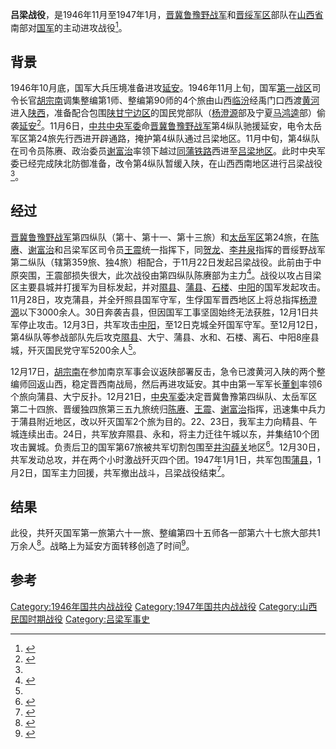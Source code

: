 {{Infobox Military Conflict|
campaign=國共內戰|
image=|
caption=|
conflict=吕梁战役|
partof=[[第二次国共内战|第二次国共内战]]|
date=1946年11月－1947年1月|
place=[[中华民国|中國]][[山西省_(中華民國)|山西省]][[吕梁|吕梁]]|
result=共产党军队实施围点打援，延缓胡宗南进攻延安计划，但未能攻占[[蒲县|蒲县]]。|
combatant1=晋冀鲁豫野战军第4纵队、晋绥军区第2纵队和太岳军区第24旅|
combatant2=[[国民政府军|国民政府军]]第一战区| 
commander1=[[陈赓|陈赓]]、[[王震|王震]]|
commander2=[[董釗|董釗]]、[[杨澄源|杨澄源]]、[[胡宗南|胡宗南]]|
strength1=|
strength2=|
casualties1=|
casualties2=10000余人|
}}
'''吕梁战役'''，是1946年11月至1947年1月，[[晋冀鲁豫野战军|晋冀鲁豫野战军]]和[[晋绥军区|晋绥军区]]部队在[[山西省_(中華民國)|山西省]]南部对[[中華民國國軍|国军]]的主动进攻战役<ref name=gqqdsbdsb>{{Cite book|title=新编中共党史简明辞典|last=郑建英，陈文柱主编|first=|publisher=哈尔滨：[[哈尔滨出版社|哈尔滨出版社]]|year=1991.06|isbn=7-80557-384-0|location=|pages=170-171}}</ref>。

== 背景 ==

1946年10月底，国军大兵压境准备进攻[[延安|延安]]。1946年11月上旬，国军[[抗日战争第一战区|第一战区]]司令长官[[胡宗南|胡宗南]]调集整编第1师、整编第90师的4个旅由山西[[临汾|临汾]]经禹门口西渡[[黄河|黄河]]进入[[陕西|陕西]]，准备配合包围[[陕甘宁边区|陕甘宁边区]]的国民党部队（[[杨澄源|杨澄源]]部及宁夏[[马鸿逵|马鸿逵]]部）偷袭[[延安|延安]]<ref>{{Cite book|title=毛泽东军事思想辞典|last=邓光荣，王文荣主编|first=|publisher=北京：[[国防大学出版社|国防大学出版社]]|year=1993.10|isbn=7-5626-0518-1|location=|pages=542}}</ref>。11月6日，[[中共中央军委|中共中央军委]]命[[晋冀鲁豫野战军|晋冀鲁豫野战军]]第4纵队驰援延安，电令太岳军区第24旅先行西进开辟通路，掩护第4纵队通过吕梁地区。11月中旬，第4纵队在司令员陈赓、政治委员[[谢富治|谢富治]]率领下越过[[同蒲铁路|同蒲铁路]]西进至[[呂梁地區|吕梁地区]]。此时中央军委已经完成陕北防御准备，改令第4纵队暂缓入陕，在山西西南地区进行吕梁战役<ref name=gqqdsbdsb />。

== 经过 ==
[[晋冀鲁豫野战军|晋冀鲁豫野战军]]第四纵队（第十、第十一、第十三旅）和[[太岳军区|太岳军区]]第24旅，在[[陈赓|陈赓]]、[[谢富治|谢富治]]和吕梁军区司令员[[王震|王震]]统一指挥下，同[[贺龙|贺龙]]、[[李井泉|李井泉]]指挥的晋绥野战军第二纵队（辖第359旅、独4旅）相配合，于11月22日发起吕梁战役。此前由于中原突围，王震部损失很大，此次战役由第四纵队陈赓部为主力<ref>{{Cite book|title=中外名将实战录|last=王虎等编|first=|publisher=北京：[[京华出版社|京华出版社]]|year=1995.03|isbn=7-80600-079-8|location=|pages=146-148}}</ref>。战役以攻占目梁区主要县城并打援军为目标发起，并对[[隰县|隰县]]、[[蒲县|蒲县]]、[[石楼|石楼]]、[[中阳|中阳]]的国军发起攻击。11月28日，攻克蒲县，并全歼照县国军守军，生俘国军晋西地区上将总指挥[[杨澄源|杨澄源]]以下3000余人。30日奔袭吉县，但因国军工事坚固始终无法获胜，12月1日共军停止攻击。12月3日，共军攻击[[中阳县|中阳]]，至12日克城全歼国军守军。至12月12日，第4纵队等参战部队先后攻克[[隰县|隰县]]、大宁、蒲县、水和、石楼、离石、中阳8座县城，歼灭国民党守军5200余人<ref name=gqqdsb />。

12月17日，[[胡宗南|胡宗南]]在参加南京军事会议返陕部署反击，急令已渡黄河入陕的两个整编师回返山西，稳定晋西南战局，然后再进攻延安。其中由第一军军长[[董釗|董釗]]率领6个旅向蒲县、大宁反扑。12月21日，[[中央军委|中央军委]]决定晋冀鲁豫第四纵队、太岳军区第二十四旅、晋缓独四旅第三五九旅统归[[陈赓|陈赓]]、[[王震|王震]]、[[谢富治|谢富治]]指挥，迅速集中兵力于蒲县附近地区，改以歼灭国军2个旅为目的。22、23日，我军主力向精县、午城连续出击。24日，共军放弃隰县、永和，将主力迁往午城以东，并集结10个团攻击翼城。负责后卫的国军第67旅被共军切割包围至[[井沟镇|井沟]][[薛关镇|薛关]]地区<ref name=gqqdsb>{{Cite book|title=中国人民解放军通鉴 1927-1996|last=《中国人民解放军通鉴》编辑委员会编|first=|publisher=兰州：[[甘肃人民出版社|甘肃人民出版社]]|year=1997.07|isbn=|location=|pages=1232-1233}}</ref>。12月30日，共军发动总攻，并在两个小时激战歼灭四个团。1947年1月1日，共军包围[[蒲县|蒲县]]，1月2日，国军主力回援，共军撤出战斗，吕梁战役结束<ref>{{Cite book|title=当代军官知识词典|last=高体乾主编|first=|publisher=西安：[[陕西人民教育出版社|陕西人民教育出版社]]|year=1989.05|isbn=7-5419-0729-4|location=|pages=800}}</ref>。

== 结果 ==
此役，共歼灭国军第一旅第六十一旅、整编第四十五师各一部第六十七旅大部共1万余人<ref>{{Cite book|title=巍巍长城 纪念中国人民解放军建军七十周年|last=沈阳军区政治部编研室编|first=|publisher=沈阳：[[白山出版社|白山出版社]]|year=1997.06|isbn=7-80566-536-2|location=|pages=225}}</ref>。战略上为延安方面转移创造了时间<ref>{{Cite book|title=二十世纪中国通鉴|last=蔡翔，孔一龙主编|first=|publisher=北京：[[改革出版社|改革出版社]]|year=1994.11|isbn=7-80072-610-X|location=|pages=770}}</ref>。

==参考==
{{Reflist|25em}}
{{第二次国共内战}}
[[Category:1946年国共内战战役|Category:1946年国共内战战役]]
[[Category:1947年国共内战战役|Category:1947年国共内战战役]]
[[Category:山西民国时期战役|Category:山西民国时期战役]]
[[Category:吕梁军事史|Category:吕梁军事史]]